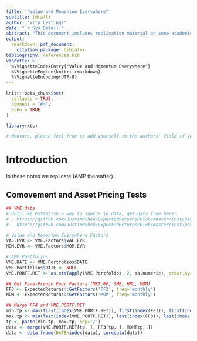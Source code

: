 ```yaml
---
title: '"Value and Momentum Everywhere"'
subtitle: (draft)
author: "Vito Lestingi"
date: "`r Sys.Date()`"
abstract: "This document includes replication material on some academic and practitioners' literature instrumental for our RGSoC 2020 project. The document itself is meant to be completely reproducible."
output:
  rmarkdown::pdf_document:
    citation_package: biblatex
bibliography: references.bib
vignette: >
  %\VignetteIndexEntry{"Value and Momentum Everywhere"}
  %\VignetteEngine{knitr::rmarkdown}
  %\VignetteEncoding{UTF-8}
---
```


```r
knitr::opts_chunk$set(
  collapse = TRUE,
  comment = "#>",
  echo = TRUE
)

library(xts)

```

```r
# Mentors, please feel free to add yourself to the authors' field if you wish.
```

# Introduction
In these notes we replicate \textcite{asness-moskowitz-pedersen-2013} (AMP thereafter).


## Comovement and Asset Pricing Tests
```r
## VME data
# Until we establish a way to source in data, get data from here:
# - https://github.com/JustinMShea/ExpectedReturns/blob/master/inst/parsers/VME-Factors.R
# - https://github.com/JustinMShea/ExpectedReturns/blob/master/inst/parsers/VME-Portfolios.R

# Value and Momentum Everywhere Factors
VAL.EVR <- VME.Factors$VAL.EVR
MOM.EVR <- VME.Factors$MOM.EVR

# AMP Portfolios 
VME.DATE <- VME.Portfolios$DATE
VME.Portfolios$DATE <- NULL
VME.PORTF.RET <- as.xts(apply(VME.Portfolios, 2, as.numeric), order.by=VME.DATE)

## Get Fama-French Four Factors (MKT.RF, SMB, HML, MOM)
FF3 <- ExpectedReturns::GetFactors('FF3', freq='monthly')
MOM <- ExpectedReturns::GetFactors('MOM', freq='monthly')

## Merge FF4 and VME.PORTF.RET
min.tp <- max(first(index(VME.PORTF.RET)), first(index(FF3)), first(index(MOM)))
max.tp <- min(last(index(VME.PORTF.RET)), last(index(FF3)), last(index(MOM)))
tp <- paste(min.tp, max.tp, sep='/')
data <- merge(VME.PORTF.RET[tp, ], FF3[tp, ], MOM[tp, ])
data <- data.frame(DATE=index(data), coredata(data))
```

